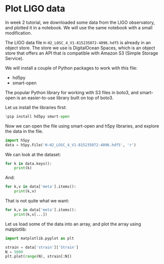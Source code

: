 # Plot LIGO data

In week 2 tutorial, we downloaded some data from the LIGO
observatory, and plotted it in a notebook.  We will use the same
notebook with a small modification.

The LIGO data file `H-H2_LOSC_4_V1-815235072-4096.hdf5` is already in
an object store.  The store we use is DigitalOcean Spaces, which is an
object store that offers an API that is compatible with Amazon S3
(Simple Storage Service).

We will install a couple of Python packages to work with this file:

- hd5py
- smart-open

The popular Python library for working with S3 files in boto3, and
smart-open is an easier-to-use library built on top of boto3.

Let us install the libraries first:

```python
!pip install hd5py smart-open
```

Now we can open the file using smart-open and h5py libraries, and
explore the data in the file.

```python
import h5py
data = h5py.File('H-H2_LOSC_4_V1-815235072-4096.hdf5', 'r')
```

We can look at the dataset:

```python
for k in data.keys():
    print(k)
```

And:

```python
for k,v in data['meta'].items():
    print(k,v)
```

That is not quite what we want:

```python
for k,v in data['meta'].items():
    print(k,v[...])
```

Let us load some of the data into an array, and plot the array using
matplotlib:

```python
import matplotlib.pyplot as plt

strain = data['strain']['Strain']
N = 5000
plt.plot(range(N), strain[:N])
```

